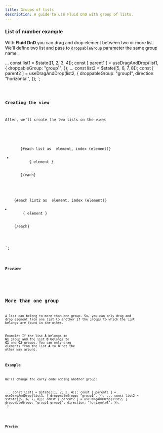 ```yaml
---
title: Groups of lists
description: A guide to use Fluid DnD with group of lists.
---
```




### List of number example

With **Fluid DnD** you can drag and drop element between two or more list.\
We'll define two list and pass to `droppableGroup` parameter the same group name:


...
const list1 = $state([1, 2, 3, 4]);
const [ parent1 ] = useDragAndDrop(list1, {
  droppableGroup: "group1",
});
...
const list2 = $state([5, 6, 7, 8]);
const [ parent2 ] = useDragAndDrop(list2, {
  droppableGroup: "group1",
  direction: "horizontal",
});
</script>`;

<Code code={listOfNumbers} lang="svelte" mark={highlightsListOfNumbers} />

### Creating the view

After, we'll create the two lists on the view:

<div class="group-list">
  <ul ref="parent1" class="number-list">
    {#each list as  element, index (element)}
      <li class="number" data-index={index}>
        { element }
      </li>
    {/each}
  </ul>
  <div ref="parent2" class="number-list-h">
    {#each list2 as  element, index (element)}
      <li class="number" data-index={index}>
        { element }
      </li>
    {/each}
  </div>
</div>
<style>
 ...
</style>
`;


<Code code={listOfNumbersDraggable} lang="svelte" mark={highlightsDraggable} />

### Preview

<div class="pl-8">
  <ListGroup client:load />
</div>

## More than one group

A list can belong to more than one group. So, you can only drag and drop element from one list to another
if the groups to which the list belongs are found in the other.

Example: If the list **A** belongs to **G1** group and the list **B** belongs to **G1** and **G2** groups.
You can only drag elements from the list **A** to **B** not the other way around.

### Example

We'll change the early code adding another group:


...
const list1 = $state([1, 2, 3, 4]);
const [ parent1 ] = useDragAndDrop(list1, {
  droppableGroup: "group1",
});
...
const list2 = $state([5, 6, 7, 8]);
const [ parent2 ] = useDragAndDrop(list2, {
  droppableGroup: "group1 group2",
  direction: "horizontal",
});
</script>`;

<Code
  code={listOfNumbersGroups}
  lang="vue"
  mark={highlightsListOfNumbersGroups}
/>

### Preview

<div class="pl-8">
  <ListGroups client:load />
</div>
